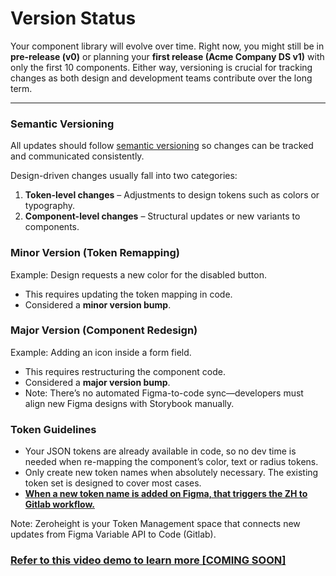 
<Meta title="Overview/Versioning" />

# Version Status

Your component library will evolve over time. Right now, you might still be in <strong>pre-release (v0)</strong> or planning your <strong>first release (Acme Company DS v1)</strong> with only the first 10 components. Either way, versioning is crucial for tracking changes as both design and development teams contribute over the long term.

---

### Semantic Versioning

All updates should follow [semantic versioning](https://semver.org/) so changes can be tracked and communicated consistently.

Design-driven changes usually fall into two categories:

1. <strong>Token-level changes</strong> – Adjustments to design tokens such as colors
   or typography.
2. <strong>Component-level changes</strong> – Structural updates or new variants
   to components.

### Minor Version (Token Remapping)

Example: Design requests a new color for the disabled button.

- This requires updating the token mapping in code.
- Considered a <strong>minor version bump</strong>.

### Major Version (Component Redesign)

Example: Adding an icon inside a form field.

- This requires restructuring the component code.
- Considered a <strong>major version bump</strong>.
- Note: There’s no automated Figma-to-code sync—developers must align new Figma designs with Storybook manually.

### Token Guidelines

- Your JSON tokens are already available in code, so no dev time is needed when re-mapping the component’s color, text or radius tokens.
- Only create new token names when absolutely necessary. The existing token set is designed to cover most cases.
- <u>
    <strong>
      When a new token name is added on Figma, that triggers the ZH to Gitlab
      workflow.
    </strong>
  </u>

Note: Zeroheight is your Token Management space that connects new updates from Figma Variable API to Code (Gitlab).

### [Refer to this video demo to learn more [COMING SOON]]()
